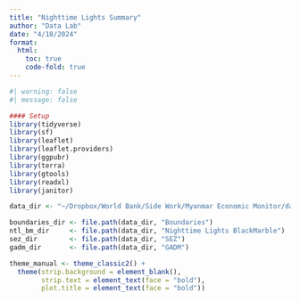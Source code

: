 ```yaml
---
title: "Nighttime Lights Summary"
author: "Data Lab"
date: "4/18/2024"
format: 
  html:
    toc: true
    code-fold: true
---
```


```r
#| warning: false
#| message: false

#### Setup
library(tidyverse)
library(sf)
library(leaflet)
library(leaflet.providers)
library(ggpubr)
library(terra)
library(gtools)
library(readxl)
library(janitor)

data_dir <- "~/Dropbox/World Bank/Side Work/Myanmar Economic Monitor/data"

boundaries_dir <- file.path(data_dir, "Boundaries")
ntl_bm_dir     <- file.path(data_dir, "Nighttime Lights BlackMarble")
sez_dir        <- file.path(data_dir, "SEZ")
gadm_dir       <- file.path(data_dir, "GADM")

theme_manual <- theme_classic2() + 
  theme(strip.background = element_blank(),
        strip.text = element_text(face = "bold"),
        plot.title = element_text(face = "bold"))

```



